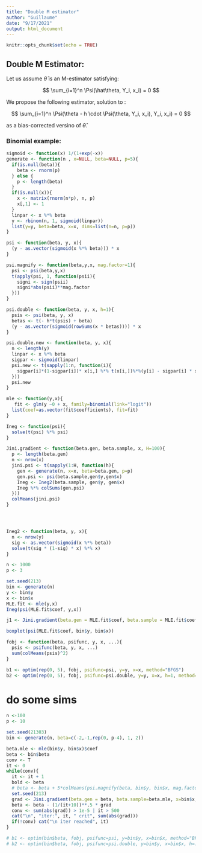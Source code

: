 ```yaml
---
title: "Double M estimator"
author: "Guillaume"
date: "9/17/2021"
output: html_document
---
```


```r
knitr::opts_chunk$set(echo = TRUE)
```

## Double M Estimator:
Let us assume $\hat\theta$ is an M-estimator satisfying:

$$
\sum_{i=1}^n \Psi(\hat\theta, Y_i, x_i) = 0
$$

We propose the following estimator, solution to :


$$
\sum_{i=1}^n \Psi(\theta - h \cdot \Psi(\theta, Y_i, x_i), Y_i, x_i) = 0
$$

as a bias-corrected versino of $\hat\theta$.


### Binomial example:

```r
sigmoid <- function(x) 1/(1+exp(-x))
generate <- function(n , x=NULL, beta=NULL, p=5){
  if(is.null(beta)){
    beta <- rnorm(p)
  } else {
    p <- length(beta)
  }
  if(is.null(x)){
    x <- matrix(rnorm(n*p), n, p)
    x[,1] <- 1
  }
  linpar <- x %*% beta
  y <- rbinom(n, 1, sigmoid(linpar))
  list(y=y, beta=beta, x=x, dims=list(n=n, p=p))
}

psi <- function(beta, y, x){
  (y - as.vector(sigmoid(x %*% beta))) * x
}

psi.magnify <- function(beta,y,x, mag.factor=1){
  psi <- psi(beta,y,x)
  t(apply(psi, 1, function(psii){
    signi <- sign(psii)
    signi*abs(psii)**mag.factor
  }))
}

psi.double <- function(beta, y, x, h=1){
  psis <- psi(beta, y, x)
  betas <- t(- h*t(psis) + beta)
  (y - as.vector(sigmoid(rowSums(x * betas)))) * x
}

psi.double.new <- function(beta, y, x){
  n <- length(y)
  linpar <- x %*% beta
  sigpar <- sigmoid(linpar)
  psi.new <- t(sapply(1:n, function(i){
    sigpar[i]*(1-sigpar[i])* x[i,] %*% t(x[i,])%*%(y[i] - sigpar[i] * x[i,])
  }))
  psi.new
}

mle <- function(y,x){
   fit <- glm(y ~0 + x, family=binomial(link="logit"))
  list(coef=as.vector(fit$coefficients), fit=fit)
}

Ineg <- function(psi){
  solve(t(psi) %*% psi)
}

Jini.gradient <- function(beta.gen, beta.sample, x, H=100){
  p <- length(beta.gen)
  n <- nrow(x)
  jini.psi <- t(sapply(1:H, function(h){
    gen <- generate(n, x=x, beta=beta.gen, p=p)
    gen.psi <- psi(beta.sample,gen$y,gen$x)
    Ineg <- Ineg2(beta.sample, gen$y, gen$x)
    Ineg %*% colSums(gen.psi)
  }))
  colMeans(jini.psi)
}




Ineg2 <- function(beta, y, x){
  n <- nrow(y)
  sig <- as.vector(sigmoid(x %*% beta))
  solve(t(sig * (1-sig) * x) %*% x)
}
```


```r
n <- 1000
p <- 3

set.seed(213)
bin <- generate(n)
y <- bin$y
x <- bin$x
MLE.fit <- mle(y,x)
Ineg(psi(MLE.fit$coef, y,x))

j1 <- Jini.gradient(beta.gen = MLE.fit$coef, beta.sample = MLE.fit$coef, x = x, H=10)
```

```r
boxplot(psi(MLE.fit$coef, bin$y, bin$x))
```
```r
fobj <- function(beta, psifunc, y, x, ...){
  psis <- psifunc(beta, y, x, ...)
  sum(colMeans(psis)^2)
} 

b1 <- optim(rep(0, 5), fobj, psifunc=psi, y=y, x=x, method="BFGS")
b2 <- optim(rep(0, 5), fobj, psifunc=psi.double, y=y, x=x, h=1, method="BFGS")
```

# do some sims

```r
n <-100 
p <- 10 

set.seed(21303)
bin <- generate(n, beta=c(-2,-1,rep(0, p-4), 1, 2))

beta.mle <- mle(bin$y, bin$x)$coef
beta <- bin$beta
conv <- T
it <- 0
while(conv){
  it <- it + 1
  bold <- beta
  # beta <- beta + 5*colMeans(psi.magnify(beta, bin$y, bin$x, mag.factor=1.05))
  set.seed(213)
  grad <- Jini.gradient(beta.gen = beta, beta.sample=beta.mle, x=bin$x, H=10+it)
  beta <- beta - (1/(it+10))**.5 * grad
  conv <- sum(abs(grad)) > 1e-5 | it > 500
  cat("\n", "iter:", it, " crit", sum(abs(grad)))
  if(!conv) cat("\n iter reached", it)
}

# b1 <- optim(bin$beta, fobj, psifunc=psi, y=bin$y, x=bin$x, method="BFGS")
# b2 <- optim(bin$beta, fobj, psifunc=psi.double, y=bin$y, x=bin$x, h=.1, method="BFGS")
```





